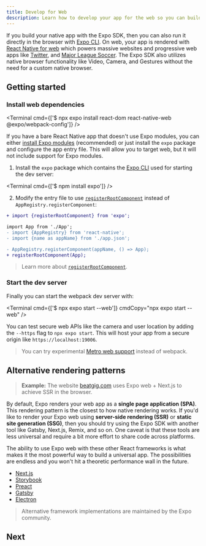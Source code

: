 ```yaml
---
title: Develop for Web
description: Learn how to develop your app for the web so you can build a universal app.
---
```



If you build your native app with the Expo SDK, then you can also run it directly in the browser with [Expo CLI](/more/expo-cli/#develop). On web, your app is rendered with [React Native for web](https://github.com/necolas/react-native-web) which powers massive websites and progressive web apps like [Twitter](https://mobile.twitter.com/), and [Major League Soccer](https://matchcenter.mlssoccer.com/). The Expo SDK also utilizes native browser functionality like Video, Camera, and Gestures without the need for a custom native browser.

## Getting started

### Install web dependencies

<Terminal cmd={['$ npx expo install react-dom react-native-web @expo/webpack-config']} />

<Collapsible summary="Not using the 'expo' package in your app yet?">

If you have a bare React Native app that doesn't use Expo modules, you can either [install Expo modules](/bare/installing-expo-modules/) (recommended) or just install the `expo` package and configure the app entry file. This will allow you to target web, but it will not include support for Expo modules.

1. Install the `expo` package which contains the [Expo CLI](/more/expo-cli/) used for starting the dev server:

<Terminal cmd={['$ npm install expo']} />

2. Modify the entry file to use [`registerRootComponent`](/versions/latest/sdk/register-root-component) instead of `AppRegistry.registerComponent`:

```diff
+ import {registerRootComponent} from 'expo';

import App from './App';
- import {AppRegistry} from 'react-native';
- import {name as appName} from './app.json';

- AppRegistry.registerComponent(appName, () => App);
+ registerRootComponent(App);
```

> Learn more about [`registerRootComponent`](/versions/latest/sdk/register-root-component#registerrootcomponentcomponent).

</Collapsible>

### Start the dev server

Finally you can start the webpack dev server with:

<Terminal cmd={['$ npx expo start --web']} cmdCopy="npx expo start --web" />

You can test secure web APIs like the camera and user location by adding the `--https` flag to `npx expo start`. This will host your app from a secure origin like `https://localhost:19006`.

> You can try experimental [Metro web support](/guides/customizing-metro#web-support) instead of webpack.

## Alternative rendering patterns

> **Example:** The website [beatgig.com](https://beatgig.com/) uses Expo web + Next.js to achieve SSR in the browser.

By default, Expo renders your web app as a **single page application (SPA)**. This rendering pattern is the closest to how native rendering works. If you'd like to render your Expo web using **server-side rendering (SSR)** or **static site generation (SSG)**, then you should try using the Expo SDK with another tool like Gatsby, Next.js, Remix, and so on. One caveat is that these tools are less universal and require a bit more effort to share code across platforms.

The ability to use Expo web with these other React frameworks is what makes it the most powerful way to build a universal app. The possibilities are endless and you won't hit a theoretic performance wall in the future.

- [Next.js](/guides/using-nextjs)
- [Storybook](https://github.com/expo/examples/tree/master/with-storybook)
- [Preact](https://github.com/expo/examples/tree/master/with-preact)
- [Gatsby](https://github.com/expo/examples/tree/master/with-gatsby)
- [Electron](https://github.com/expo/expo-electron-adapter/tree/main/example)

> Alternative framework implementations are maintained by the Expo community.

## Next

<BoxLink
  title="Publish websites"
  description="Export your website and upload to any web host."
  href="/distribution/publishing-websites"
/>
<BoxLink
  title="Progressive web app"
  description="Learn how to make your website run offline."
  href="/guides/progressive-web-apps"
/>
<BoxLink
  title="Responsive design"
  description="Make your website work across different screens."
  href="https://blog.expo.dev/media-queries-with-react-native-for-ios-android-and-web-e0b73ed5777b"
/>
